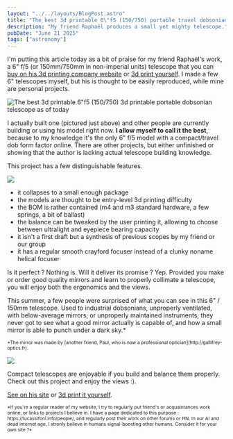 ```yaml
---
layout: "../../layouts/BlogPost.astro"
title: "The best 3d printable 6\"f5 (150/750) portable travel dobsonian telescope as of today"
description: "My friend Raphaël produces a small yet mighty telescope."
pubDate: "June 21 2025"
tags: ["astronomy"]
---
```


I'm putting this article today as a bit of praise for my friend Raphaël's work, a 6" f/5 (or 150mm/750mm in non-imperial units) telescope that you can [buy on his 3d printing company website](https://la3emedim.fr/product/smallest/) or [3d print yourself](https://www.printables.com/model/1325533-smallest-telescope-kit-for-150750). I made a few 6" telescopes myself, but his is thought to be easily reproduced, while mine are personal projects.

![The best 3d printable 6\"f5 (150/750) 3d printable portable dobsonian telescope as of today](/pics/smallest.png)

I actually built one (pictured just above) and other people are currently building or using his model right now. **I allow myself to call it the best**, because to my knowledge it's the only 6" f/5 model with a compact/travel dob form factor online. There are other projects, but either unfinished or showing that the author is lacking actual telescope building knowledge.

This project has a few distinguishable features.

![](https://la3emedim.fr/assets/S150.jpg)

- it collapses to a small enough package
- the models are thought to be entry-level 3d printing difficulty
- the BOM is rather contained (m4 and m3 standard hardware, a few springs, a bit of ballast)
- the balance can be tweaked by the user printing it, allowing to choose between ultralight and eyepiece bearing capacity
- it isn't a first draft but a synthesis of previous scopes by my friend or our group
- it has a regular smooth crayford focuser instead of a clunky noname helical focuser

Is it perfect ? Nothing is. Will it deliver its promise ? Yep. Provided you make or order good quality mirrors and learn to properly collimate a telescope, you will enjoy both the ergonomics and the views.

This summer, a few people were surprised of what you can see in this 6" / 150mm telescope. Used to industrial dobsonians, unproperly ventilated, with below-average mirrors, or unproperly maintained instruments, they never got to see what a good mirror actually is capable of, and how a small mirror is able to punch under a dark sky.*

<p style="font-size: .76em">*The mirror was made by [another friend, Paul, who is now a professional optician](http://gallifrey-optics.fr).</p>

![](https://la3emedim.fr/assets/150%20V2%204.jpg)

Compact telescopes are enjoyable if you build and balance them properly. Check out this project and enjoy the views :).

[See on his site](https://la3emedim.fr/product/smallest/) or [3d print it yourself](https://www.printables.com/model/1325533-smallest-telescope-kit-for-150750).

<p style="font-size: .76em">*If you're a regular reader of my website, I try to regularly put friend's or acquaintances work online, or links to projects I believe in. I have a page dedicated to this purpose : https://lucassifoni.info/people/, and regularly post their work on other forums or HN. In our AI and dead internet age, I stronly believe in humans signal-boosting other humans. Consider it for your own site ?*</p>
